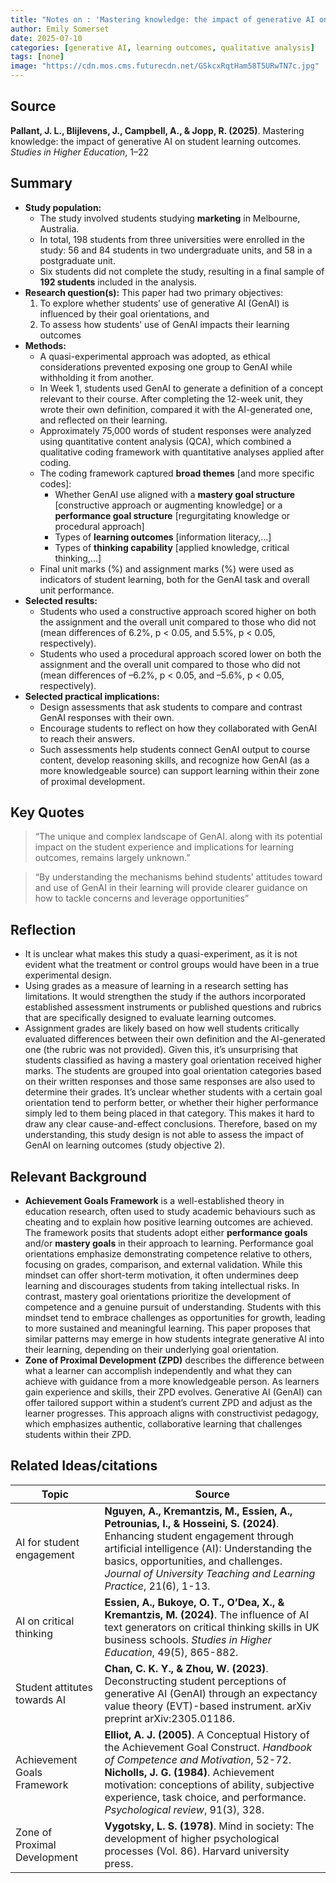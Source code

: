 ```yaml
---
title: "Notes on : 'Mastering knowledge: the impact of generative AI on student learning outcomes'"
author: Emily Somerset
date: 2025-07-10
categories: [generative AI, learning outcomes, qualitative analysis]
tags: [none]
image: "https://cdn.mos.cms.futurecdn.net/GSkcxRqtHam58T5URwTN7c.jpg"
---
```


## Source

**Pallant, J. L., Blijlevens, J., Campbell, A., & Jopp, R. (2025)**. Mastering knowledge: the impact of generative AI on student learning outcomes. *Studies in Higher Education*, 1–22

## Summary

- **Study population:** 
  - The study involved students studying **marketing** in Melbourne, Australia.
  <!-- - A total of 32 undergraduate students from one university and 29 postgraduate students from another completed a pretest survey on generative AI (GenAI) use. -->
  - In total, 198 students from three universities were enrolled in the study: 56 and 84 students in two undergraduate units, and 58 in a postgraduate unit. 
  - Six students did not complete the study, resulting in a final sample of **192 students** included in the analysis.

- **Research question(s):** This paper had two primary objectives: 
    1) To explore whether students’ use of generative AI (GenAI) is influenced by their goal orientations, and
    2) To assess how students' use of GenAI impacts their learning outcomes
<!-- This is explored through four primary objectives: -->
<!--     1) Examine whether students’ use of GenAI is influenced by their goal orientations (mastery vs. performance). -->
<!--     2) Analyze how students’ use of GenAI impacts their learning outcomes. -->
<!--     3) Assess the extent to which students use GenAI to augment knowledge and bridge knowledge gaps. -->
<!--     4) Investigate the degree to which students demonstrate critical and reflective thinking when engaging with GenAI. -->
    
- **Methods:** 
  <!-- - **Pretest survey (study 1):** Students were asked, *"Do you think generative AI such as ChatGPT could potentially be used to cheat in a university assessment?"* These free-text responses were collected to better understand students’ awareness of and attitudes toward GenAI in a tertiary education context. -->
  <!-- - **Generative AI task (study 2)** -->
    - A quasi-experimental approach was adopted, as ethical considerations prevented exposing one group to GenAI while withholding it from another.
    - In Week 1, students used GenAI to generate a definition of a concept relevant to their course. After completing the 12-week unit, they wrote their own definition, compared it with the AI-generated one, and reflected on their learning.
    - Approximately 75,000 words of student responses were analyzed using quantitative content analysis (QCA), which combined a qualitative coding framework with quantitative analyses applied after coding.
    - The coding framework captured **broad themes** [and more specific codes]:
        - Whether GenAI use aligned with a **mastery goal structure** [constructive approach or augmenting knowledge] or a **performance goal structure** [regurgitating knowledge or procedural approach]
        - Types of **learning outcomes** [information literacy,...]
        - Types of **thinking capability** [applied knowledge, critical thinking,...]
  - Final unit marks (%) and assignment marks (%) were used as indicators of student learning, both for the GenAI task and overall unit performance.


- **Selected results:**
  - Students who used a constructive approach scored higher on both the assignment and the overall unit compared to those who did not (mean differences of 6.2%, p < 0.05, and 5.5%, p < 0.05, respectively).
  - Students who used a procedural approach scored lower on both the assignment and the overall unit compared to those who did not (mean differences of –6.2%, p < 0.05, and –5.6%, p < 0.05, respectively).
- **Selected practical implications:**
  - Design assessments that ask students to compare and contrast GenAI responses with their own.
  - Encourage students to reflect on how they collaborated with GenAI to reach their answers.
  - Such assessments help students connect GenAI output to course content, develop reasoning skills, and recognize how GenAI (as a more knowledgeable source) can support learning within their zone of proximal development.
   
## Key Quotes

> "The unique and complex landscape of GenAI. along with its potential impact on the student experience and implications for learning outcomes, remains largely unknown."

> "By understanding the mechanisms behind students' attitudes toward and use of GenAI in their learning will provide clearer guidance on how to tackle concerns and leverage opportunities"



## Reflection {.callout-reflection}
 - It is unclear what makes this study a quasi-experiment, as it is not evident what the treatment or control groups would have been in a true experimental design.
 - Using grades as a measure of learning in a research setting has limitations. It would strengthen the study if the authors incorporated established assessment instruments or published questions and rubrics that are specifically designed to evaluate learning outcomes.
 - Assignment grades are likely based on how well students critically evaluated differences between their own definition and the AI-generated one (the rubric was not provided). Given this, it’s unsurprising that students classified as having a mastery goal orientation received higher marks. The students are grouped into goal orientation categories based on their written responses and those same responses are also used to determine their grades. It's unclear whether students with a certain goal orientation tend to perform better, or whether their higher performance simply led to them being placed in that category. This makes it hard to draw any clear cause-and-effect conclusions. Therefore, based on my understanding, this study design is not able to assess the impact of GenAI on learning outcomes (study objective 2). 

## Relevant Background
  - **Achievement Goals Framework**  is a well-established theory in education research, often used to study academic behaviours such as cheating and to explain how positive learning outcomes are achieved. The framework posits that students adopt either **performance goals** and/or **mastery goals** in their approach to learning. Performance goal orientations emphasize demonstrating competence relative to others, focusing on grades, comparison, and external validation. While this mindset can offer short-term motivation, it often undermines deep learning and discourages students from taking intellectual risks. In contrast, mastery goal orientations prioritize the development of competence and a genuine pursuit of understanding. Students with this mindset tend to embrace challenges as opportunities for growth, leading to more sustained and meaningful learning. This paper proposes that similar patterns may emerge in how students integrate generative AI into their learning, depending on their underlying goal orientation.
   - **Zone of Proximal Development (ZPD)** describes the difference between what a learner can accomplish independently and what they can achieve with guidance from a more knowledgeable person. As learners gain experience and skills, their ZPD evolves. Generative AI (GenAI) can offer tailored support within a student’s current ZPD and adjust as the learner progresses. This approach aligns with constructivist pedagogy, which emphasizes authentic, collaborative learning that challenges students within their ZPD.


## Related Ideas/citations

| Topic                                 | Source                                                                                          |
|---------------------------------------|-------------------------------------------------------------------------------------------------|
|AI for student engagement | **Nguyen, A., Kremantzis, M., Essien, A., Petrounias, I., & Hosseini, S. (2024)**. Enhancing student engagement through artificial intelligence (AI): Understanding the basics, opportunities, and challenges. *Journal of University Teaching and Learning Practice*, 21(6), 1-13.|
|AI on critical thinking |**Essien, A., Bukoye, O. T., O’Dea, X., & Kremantzis, M. (2024)**. The influence of AI text generators on critical thinking skills in UK business schools. *Studies in Higher Education*, 49(5), 865-882. |
|Student attitutes towards AI |**Chan, C. K. Y., & Zhou, W. (2023)**. Deconstructing student perceptions of generative AI (GenAI) through an expectancy value theory (EVT)-based instrument. arXiv preprint arXiv:2305.01186. |
|Achievement Goals Framework| **Elliot, A. J. (2005)**. A Conceptual History of the Achievement Goal Construct. *Handbook of Competence and Motivation*, 52-72.<br> **Nicholls, J. G. (1984)**. Achievement motivation: conceptions of ability, subjective experience, task choice, and performance. *Psychological review*, 91(3), 328.|
|Zone of Proximal Development | **Vygotsky, L. S. (1978)**. Mind in society: The development of higher psychological processes (Vol. 86). Harvard university press.|

